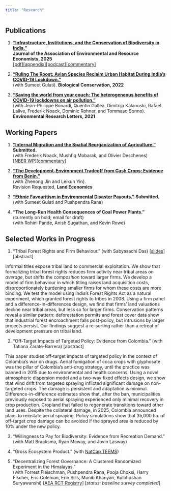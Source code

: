 ```yaml
---
title: "Research"
---
```


## Publications

1. [**"Infrastructure, Institutions, and the Conservation of Biodiversity in India."**](https://www.journals.uchicago.edu/doi/10.1086/735284)  
**Journal of the Association of Environmental and Resource Economists, 2025**  
[[pdf]](/pdf/rmadhok_jmp_2022.pdf)[[appendix]](/pdf/jmp_appendix.pdf)[[podcast]](https://ideasofindia.libsyn.com/next-guest)[[commentary]](https://voxdev.org/topic/energy-environment/can-inclusive-institutions-balance-development-biodiversity-trade)

<!--   + **Presented At**: World Bank, Keio University, NBER Summer Institute (Environment & Energy Economics), AERE Summer Conference, PacDev, Camp Resources, Columbia Sustainable Development Workshop, Canadian Resource and Environmental Economics Association -->

<!--   + **Media**: [Ideas of India podcast](https://www.discoursemagazine.com/politics/2022/09/29/ideas-of-india-the-development-biodiversity-tradeoff-in-india/) -->

2. [**"Ruling The Roost: Avian Species Reclaim Urban Habitat During India's COVID-19 Lockdown."**](https://www.sciencedirect.com/science/article/pii/S0006320722001501)   
(with Sumeet Gulati). **Biological Conservation, 2022**

<!--   + **Media**: [Nature India](https://www.nature.com/articles/d44151-022-00060-2) -->

3. [**"Saving the world from your couch: The heterogeneous benefits of COVID-19 lockdowns on air pollution."**](https://iopscience.iop.org/article/10.1088/1748-9326/abee4d)  
(with Jean-Philippe Bonardi, Quentin Gallea, Dimitrija Kalanoski, Rafael Lalive, Frederik Noack, Dominic Rohner, and Tommaso Sonno). **Environmental Research Letters, 2021**

<!--   + **Media**: [UBC Press Release](https://news.ubc.ca/2021/04/06/covid-19-lockdowns-only-reduced-air-pollution-in-some-parts-of-the-world/), [VoxEU](https://voxeu.org/article/pollution-reductions-during-lockdowns-can-teach-us-how-build-back-better), [The Conversation](https://theconversation.com/covid-19-lockdowns-improved-air-quality-in-some-cities-shedding-light-on-how-to-curb-pollution-158356), [I by IMD](https://iby.imd.org/sustainability/stay-home-to-save-the-world-not-so-fast/), [National Post](https://nationalpost.com/pmn/news-pmn/covid-19-lockdowns-improved-air-quality-in-some-cities-shedding-light-on-how-to-curb-pollution), [Global TV](https://globalnews.ca/video/7742442/ubc-study-finds-pollution-did-not-decrease-everywhere-during-pandemic/), [Vancouver is awesome](https://www.vancouverisawesome.com/coronavirus-covid-19-local-news/heres-why-covid-19-lockdowns-only-reduced-air-pollution-in-parts-of-the-world-3607865), [InfoTel](https://infotel.ca/newsitem/canada-saw-30-decrease-in-air-pollution-during-first-wave-lockdown-ubc-study/it82126), [24heures (French)](https://www.24heures.ch/la-pollution-a-baisse-beaucoup-plus-que-lactivite-economique-756413910716), [Radio Canada Internacional (Spanish)](https://www.rcinet.ca/es/2021/04/13/el-confinamiento-no-redujo-la-contaminacion-del-aire-tanto-como-se-esperaba/), [Spice Podcast](https://soundcloud.com/user-244969524-696484203/ubc-study-found-covid-19-lockdowns-only-reduced-air-pollution-in-some-parts-of-the-world) -->

## Working Papers


1. [**"Internal Migration and the Spatial Reorganization of Agriculture."**](/pdf/2022_rural_urban_agriculture.pdf) **Submitted.**  
(with Frederik Noack, Mushfiq Mobarak, and Olivier Deschenes)  
[[NBER WP](https://www.nber.org/papers/w33854)][[commentary](https://www.ideasforindia.in/topics/agriculture/internal-migration-and-spatial-reorganisation-of-agriculture.html)]

<!--   + **Presented At**: UC San Diego 21CIC Seminar, Canadian Resource and Environmental Economics Association, 20th Occasional Workshop in Environmental and Resource Economics, OSWEET, PacDev, Western Economic Association -->

2. [**"The Development-Environment Tradeoff from Cash Crops: Evidence from Benin."**](/pdf/cashews_benin.pdf)  
(with Zhenong Jin and Leikun Yin).  
Revision Requested, **Land Economics**

3. [**"Ethnic Favouritism in Environmental Disaster Payouts."**](/pdf/favouritism_hwc.pdf)  **Submitted.**  
(with Sumeet Gulati and Pushpendra Rana)

4. **"The Long-Run Health Consequences of Coal Power Plants."**  (currently on hold; email for draft)  
(with Rohini Pande, Anish Sugathan, and Kevin Rowe)

## Selected Works in Progress

1. "Tribal Forest Rights and Firm Behaviour." (with Sabyasachi Das)
[[slides]](/pdf/fra_slides.pdf) 
<a class="dropdown-toggle" onclick="toggleDropdown('dropdown-content-1')">[abstract]</a>  

<div id="dropdown-content-1" class="dropdown-content">  
Informal titles expose tribal land to commercial exploitation. We show that formalizing tribal forest rights reduces firm activity near tribal areas *on average*, but shifts the *composition* toward larger firms. We develop a model of firm behaviour in which titling raises land acquisition costs, disproportionately burdening smaller firms for whom these costs are more binding. We test the model using India's Forest Rights Act as a natural experiment, which granted forest rights to tribes in 2008. Using a firm panel and a difference-in-differences design, we find that firms' land valuations decline near tribal areas, but less so for larger firms. Conservation patterns reveal a similar pattern: deforestation permits and forest cover data show that industrial forest encroachment falls post-policy, but intrusions by larger projects persist. Our findings suggest a re-sorting rather than a retreat of development pressure on tribal land.
</div> 

2. "Off-Target Impacts of Targeted Policy: Evidence from Colombia." (with Tatiana Zarate-Barrera)
<a class="dropdown-toggle" onclick="toggleDropdown('dropdown-content-2')">[abstract]</a>  

<div id="dropdown-content-2" class="dropdown-content">  
This paper studies off-target impacts of targeted policy in the context of Colombia's war on drugs. Aerial fumigation of coca crops with glyphosate was the pillar of Colombia's anti-drug strategy, until the practice was banned in 2015 due to environmental and health concerns. Using a novel atmospheric dispersion model and a two-way fixed effects design, we show that wind drift from targeted spraying inflicted significant damage on non-targeted crops. The damage is persistent and adaptation is minimal. Difference-in-difference estimates show that, after the ban, municipalities previously exposed to aerial spraying experienced only minimal recovery in crop production. Cropland that failed to regenerate transitions toward other land uses. Despite the collateral damage, in 2025, Colombia announced plans to reinstate aerial spraying. Policy simulations show that 35,000 ha. of off-target crop damage can be avoided if the sprayed area is reduced by 10% under the new policy.
</div> 

3. "Willingness to Pay for Biodiversity: Evidence from Recreation Demand."  
(with Matt Braaksma, Ryan Mcway, and Jovin Lasway) 

4. "Gross Ecosystem Product." (with [NatCap TEEMS](https://natcapteems.umn.edu/))

5. "Decentralizing Forest Governance: A Clustered Randomized Experiment in the Himalayas."   
(with Forrest Fleischman, Pushpendra Rana, Pooja Choksi, Harry Fischer, Eric Coleman, Erin Sills, Munib Khanyari, Kulbhushan Suryawanshi) [[AEA RCT Registry](https://www.socialscienceregistry.org/trials/16090)] [*status: baseline survey completed*]
